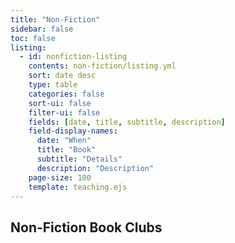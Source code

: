 ```yaml
---
title: "Non-Fiction"
sidebar: false
toc: false
listing:
  - id: nonfiction-listing
    contents: non-fiction/listing.yml
    sort: date desc
    type: table
    categories: false
    sort-ui: false
    filter-ui: false
    fields: [date, title, subtitle, description]
    field-display-names:
      date: "When"
      title: "Book"
      subtitle: "Details"
      description: "Description"
    page-size: 100
    template: teaching.ejs
---
```


## Non-Fiction Book Clubs

:::{#nonfiction-listing}
:::
